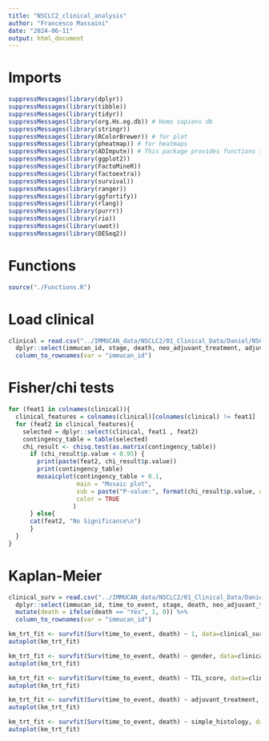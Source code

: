 ```yaml
---
title: "NSCLC2_clinical_analysis"
author: "Francesco Massaini"
date: "2024-06-11"
output: html_document
---
```


# Imports
```r
suppressMessages(library(dplyr)) 
suppressMessages(library(tibble))
suppressMessages(library(tidyr))
suppressMessages(library(org.Hs.eg.db)) # Homo sapiens db
suppressMessages(library(stringr))
suppressMessages(library(RColorBrewer)) # for plot
suppressMessages(library(pheatmap)) # for heatmaps
suppressMessages(library(ADImpute)) # This package provides functions to compute TPM
suppressMessages(library(ggplot2))
suppressMessages(library(FactoMineR))
suppressMessages(library(factoextra))
suppressMessages(library(survival))
suppressMessages(library(ranger))
suppressMessages(library(ggfortify))
suppressMessages(library(rlang))
suppressMessages(library(purrr))
suppressMessages(library(rio))
suppressMessages(library(uwot))
suppressMessages(library(DESeq2))
```


# Functions
```r
source("./Functions.R")
```

# Load clinical
```r
clinical = read.csv("../IMMUCAN_data/NSCLC2/01_Clinical_Data/Daniel/NSCLC2_for_R_update_2024.csv") %>%
  dplyr::select(immucan_id, stage, death, neo_adjuvant_treatment, adjuvant_treatment, simple_histology, long_survivors, TIL_score, side_localization, gender) %>%
  column_to_rownames(var = "immucan_id") 
```

# Fisher/chi tests
```r

for (feat1 in colnames(clinical)){
  clinical_features = colnames(clinical)[colnames(clinical) != feat1]
  for (feat2 in clinical_features){
    selected = dplyr::select(clinical, feat1 , feat2)
    contingency_table = table(selected)
    chi_result <- chisq.test(as.matrix(contingency_table))
      if (chi_result$p.value < 0.95) {
        print(paste(feat2, chi_result$p.value))
        print(contingency_table)
        mosaicplot(contingency_table + 0.1,
                   main = "Mosaic plot",
                   sub = paste("P-value:", format(chi_result$p.value, digits = 2)),
                   color = TRUE
                  )
      } else{
      cat(feat2, "No Significance\n")
      }
  }
}  
```




# Kaplan-Meier
```r
clinical_surv = read.csv("../IMMUCAN_data/NSCLC2/01_Clinical_Data/Daniel/NSCLC2_for_R_update_2024.csv") %>%
  dplyr::select(immucan_id, time_to_event, stage, death, neo_adjuvant_treatment, adjuvant_treatment, simple_histology, long_survivors, TIL_score, side_localization, gender) %>%
  mutate(death = ifelse(death == "Yes", 1, 0)) %>%
  column_to_rownames(var = "immucan_id") 

km_trt_fit <- survfit(Surv(time_to_event, death) ~ 1, data=clinical_surv)
autoplot(km_trt_fit)

km_trt_fit <- survfit(Surv(time_to_event, death) ~ gender, data=clinical_surv)
autoplot(km_trt_fit)

km_trt_fit <- survfit(Surv(time_to_event, death) ~ TIL_score, data=clinical_surv)
autoplot(km_trt_fit)

km_trt_fit <- survfit(Surv(time_to_event, death) ~ adjuvant_treatment, data=clinical_surv)
autoplot(km_trt_fit)

km_trt_fit <- survfit(Surv(time_to_event, death) ~ simple_histology, data=clinical_surv)
autoplot(km_trt_fit)
```

